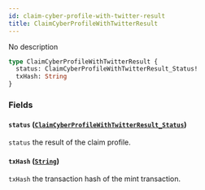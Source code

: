 ```yaml
---
id: claim-cyber-profile-with-twitter-result
title: ClaimCyberProfileWithTwitterResult
---
```



No description

```graphql
type ClaimCyberProfileWithTwitterResult {
  status: ClaimCyberProfileWithTwitterResult_Status!
  txHash: String
}
```


### Fields

#### `status` ([`ClaimCyberProfileWithTwitterResult_Status`](/cyberconnect/reference/enums/claim-cyber-profile-with-twitter-result-status))

`status` the result of the claim profile.


#### `txHash` ([`String`](/cyberconnect/reference/scalars/string))

`txHash` the transaction hash of the mint transaction.




